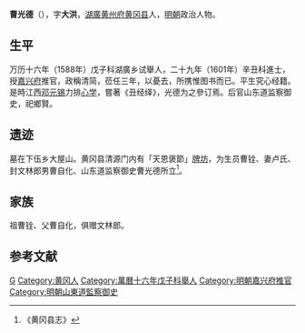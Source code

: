 '''曹光德'''（{{bd|？||？|catIdx=}}），字'''大洪'''，[[湖廣|湖廣]][[黄州府|黄州府]][[黄冈县|黄冈县]]人，[[明朝|明朝]]政治人物。

== 生平 ==
万历十六年（1588年）戊子科湖廣乡试舉人，二十九年（1601年）辛丑科進士，授[[嘉兴府|嘉兴府]]推官，政稱清简，莅任三年，以憂去，所携惟图书而已。平生究心经籍。是時江西[[邓元锡|邓元锡]]力排[[心学|心学]]，嘗著《丑经绎》，光德为之參订焉。后官山东道监察御史，祀鄉賢。

== 遗迹 ==
墓在下伍乡大屋山。黄冈县清源门内有「天恩褒節」[[牌坊|牌坊]]，为生员曹铨、妻卢氏、封文林郎男曹自化、山东道监察御史曹光德所立<ref>《黄冈县志》</ref>。

== 家族 ==
祖曹铨、父曹自化，俱赠文林郎。

==参考文献==
{{reflist}}

{{萬曆二十九年辛丑科殿試金榜}}

{{Authority control}}

{{DEFAULTSORT:}}
[[Category:曹姓|G]]
[[Category:黄冈人|Category:黄冈人]]
[[Category:萬曆十六年戊子科舉人|Category:萬曆十六年戊子科舉人]]
[[Category:明朝嘉兴府推官|Category:明朝嘉兴府推官]]
[[Category:明朝山東道監察御史|Category:明朝山東道監察御史]]